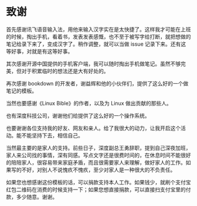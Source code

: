 # 致谢

首先感谢讯飞语音输入法，用他来输入汉字实在是太快捷了。这样我才可能在上班的时候，掏出手机，看着书，发表发表感慨，也不至于被写字给打断，就把想做的笔记给录下来了，变成汉字了。稍作调整，就可以当做 issue 记录下来。还有这等好事，对就是有这等好事。

其次感谢开源中国提供的手机客户端，我可以随时掏出手机做笔记。虽然不够完美，但对于积累临时的想法还是大有好处的。

再次感谢 bookdown 的开发者，谢益辉和他的小伙伴们，提供了这么好的一个做笔记的模板。

当然也要感谢《Linux Bible》的作者，以及为 Linux 做出贡献的那些人。

也有深度科技公司，谢谢他们给提供了这么好的一个操作系统。

也要谢谢各位支持我的好友、网友和亲人。给了我很大的动力，让我开启这个活动。能不能坚持下去，相信自己。

当然最主要的是家人的支持。前些日子，深度副总王勇辞职，提到自己深夜加班，家人来公司找的事情，深有同感。写点文字还是很费时间的，在休息时间不能很好的陪陪家人，很容易带来家庭矛盾，而且很需要家人来理解，做好家人的工作。如果写的不好，对别人不说愧疚不愧疚，至少对家人是一种很大的不负责任。

如果您也想感谢这份模板的话，可以捐款支持本人工作。如果钱少，就刷个支付宝红包二维码在消费的时候支持一下；如果您想直接捐款，可以直接扫支付宝里的付款，多少随意。谢谢。

\begin{figure}[!htp]
  \centering
  \includegraphics[width=.4\linewidth-1cm]{images/zhifubaohongbao.png}
  \hspace{1cm}
  \includegraphics[width=.4\linewidth-1cm]{images/zhifubaozhifu.png}
  \label{fig:zhifubao}
\end{figure}